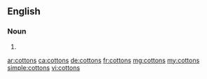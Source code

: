 ==English==

===Noun===
{{head|en|noun plural form}}

# {{plural of|cotton|lang=en}}

[[ar:cottons]]
[[ca:cottons]]
[[de:cottons]]
[[fr:cottons]]
[[mg:cottons]]
[[my:cottons]]
[[simple:cottons]]
[[vi:cottons]]